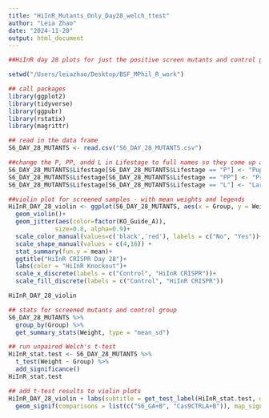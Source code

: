 ```yaml
---
title: "HiInR_Mutants_Only_Day28_welch_ttest"
author: "Leia Zhao"
date: "2024-11-20"
output: html_document
---
```


```r
##HiInR day 28 plots for just the positive screen mutants and control group!  

setwd("/Users/leiazhao/Desktop/BSF_MPhil_R_work")

## call packages 
library(ggplot2)
library(tidyverse)
library(ggpubr)
library(rstatix)
library(magrittr)

## read in the data frame 
S6_DAY_28_MUTANTS <- read.csv("S6_DAY_28_MUTANTS.csv")

##change the P, PP, andd L in Lifestage to full names so they come up as words on plots 
S6_DAY_28_MUTANTS$Lifestage[S6_DAY_28_MUTANTS$Lifestage == "P"] <- "Pupa"
S6_DAY_28_MUTANTS$Lifestage[S6_DAY_28_MUTANTS$Lifestage == "PP"] <- "Prepupa"
S6_DAY_28_MUTANTS$Lifestage[S6_DAY_28_MUTANTS$Lifestage == "L"] <- "Larva"

##violin plot for screened samples - with mean weights and legends
HiInR_DAY_28_violin <- ggplot(S6_DAY_28_MUTANTS, aes(x = Group, y = Weight, fill  = Group))+
  geom_violin()+
  geom_jitter(aes(color=factor(KO_Guide_A)), 
             size=0.8, alpha=0.9)+
  scale_color_manual(values=c('black','red'), labels = c("No", "Yes"))+
  scale_shape_manual(values = c(4,16)) +
  stat_summary(fun.y = mean)+
  ggtitle("HiInR CRISPR Day 28")+
  labs(color = "HiInR Knockout")+
  scale_x_discrete(labels = c("Control", "HiInR CRISPR"))+
  scale_fill_discrete(labels = c("Control", "HiInR CRISPR"))

HiInR_DAY_28_violin

## stats for screened mutants and control group 
S6_DAY_28_MUTANTS %>%
  group_by(Group) %>%
  get_summary_stats(Weight, type = "mean_sd")

## run unpaired Welch's t-test 
HiInR_stat.test <- S6_DAY_28_MUTANTS %>%
  t_test(Weight ~ Group) %>%
  add_significance()
HiInR_stat.test

## add t-test results to violin plots 
HiInR_DAY_28_violin + labs(subtitle = get_test_label(HiInR_stat.test, detailed = TRUE))+
  geom_signif(comparisons = list(c("S6_GA+B", "Cas9CTRLA+B")), map_signif_level = TRUE, annotations = c("****"))

```